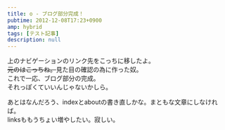 ```yaml
---
title: o - ブログ部分完成！
pubtime: 2012-12-08T17:23+0900
amp: hybrid
tags: [テスト記事]
description: null
---
```


上のナビゲーションのリンク先をこっちに移したよ。<br />
<del>元のはこっちね。</del>見た目の確認の為に作った奴。<br />
これで一応、ブログ部分の完成。<br />
それっぽくていいんじゃないかしら。

あとはなんだろう、indexとaboutの書き直しかな。まともな文章にしなければ。<br />
linksももうちょい増やしたい。寂しい。
